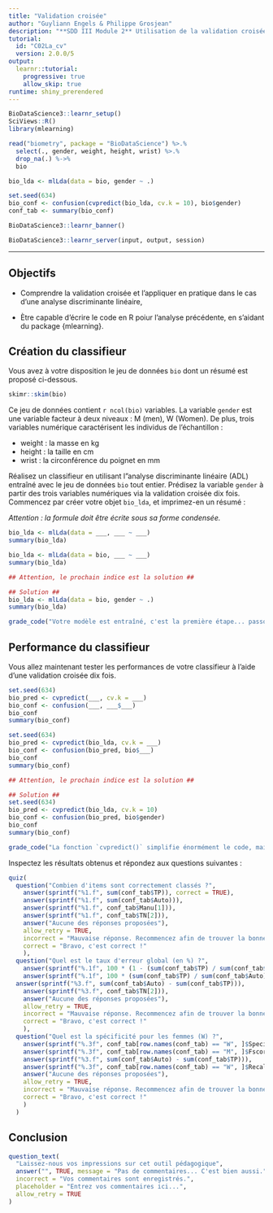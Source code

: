 ```yaml
---
title: "Validation croisée"
author: "Guyliann Engels & Philippe Grosjean"
description: "**SDD III Module 2** Utilisation de la validation croisée sur une ADL."
tutorial:
  id: "C02La_cv"
  version: 2.0.0/5
output:
  learnr::tutorial:
    progressive: true
    allow_skip: true
runtime: shiny_prerendered
---
```


```r
BioDataScience3::learnr_setup()
SciViews::R()
library(mlearning)

read("biometry", package = "BioDataScience") %>.%
  select(., gender, weight, height, wrist) %>.%
  drop_na(.) %->%
  bio

bio_lda <- mlLda(data = bio, gender ~ .)

set.seed(634)
bio_conf <- confusion(cvpredict(bio_lda, cv.k = 10), bio$gender)
conf_tab <- summary(bio_conf)
```

```r
BioDataScience3::learnr_banner()
```

```r
BioDataScience3::learnr_server(input, output, session)
```

------------------------------------------------------------------------

## Objectifs

-   Comprendre la validation croisée et l'appliquer en pratique dans le cas d'une analyse discriminante linéaire,

-   Ètre capable d'écrire le code en R poiur l'analyse précédente, en s'aidant du package {mlearning}.

## Création du classifieur

Vous avez à votre disposition le jeu de données `bio` dont un résumé est proposé ci-dessous.

```r
skimr::skim(bio)
```

Ce jeu de données contient `r ncol(bio)` variables. La variable `gender` est une variable facteur à deux niveaux : M (men), W (Women). De plus, trois variables numérique caractérisent les individus de l'échantillon :

-   weight : la masse en kg
-   height : la taille en cm
-   wrist : la circonférence du poignet en mm

Réalisez un classifieur en utilisant l"analyse discriminante linéaire (ADL) entraîné avec le jeu de données `bio` tout entier. Prédisez la variable `gender` à partir des trois variables numériques via la validation croisée dix fois. Commencez par créer votre objet `bio_lda`, et imprimez-en un résumé :

*Attention : la formule doit être écrite sous sa forme condensée.*

```r
bio_lda <- mlLda(data = ___, ___ ~ ___)
summary(bio_lda)
```

```r
bio_lda <- mlLda(data = bio, ___ ~ ___)
summary(bio_lda)

## Attention, le prochain indice est la solution ##
```

```r
## Solution ##
bio_lda <- mlLda(data = bio, gender ~ .)
summary(bio_lda)
```

```r
grade_code("Votre modèle est entraîné, c'est la première étape... passons à la suite..")
```

## Performance du classifieur

Vous allez maintenant tester les performances de votre classifieur à l'aide d'une validation croisée dix fois.

```r
set.seed(634)
bio_pred <- cvpredict(___, cv.k = ___)
bio_conf <- confusion(___, ___$___)
bio_conf
summary(bio_conf)
```

```r
set.seed(634)
bio_pred <- cvpredict(bio_lda, cv.k = ___)
bio_conf <- confusion(bio_pred, bio$___)
bio_conf
summary(bio_conf)

## Attention, le prochain indice est la solution ##
```

```r
## Solution ##
set.seed(634)
bio_pred <- cvpredict(bio_lda, cv.k = 10)
bio_conf <- confusion(bio_pred, bio$gender)
bio_conf
summary(bio_conf)
```

```r
grade_code("La fonction `cvpredict()` simplifie énormément le code, mais en interne, la validation croisée dix fois crée en réalité dix sets d'apprentissage et de test séparés. Ensuite, elle entraine `mlLda()` également dix fois et mesure la performance sur le set de test correspondant. Les dix résultats partiels sont joints dans la matrice de confusion finale (somme des effectifs partiels) pour obtenir le résultat final à l'aide de la fonction `confusion()`.")
```

Inspectez les résultats obtenus et répondez aux questions suivantes :

```r
quiz(
  question("Combien d'items sont correctement classés ?",
    answer(sprintf("%1.f", sum(conf_tab$TP)), correct = TRUE),
    answer(sprintf("%1.f", sum(conf_tab$Auto))),
    answer(sprintf("%1.f", conf_tab$Manu[1])),
    answer(sprintf("%1.f", conf_tab$TN[2])),
    answer("Aucune des réponses proposées"),
    allow_retry = TRUE,
    incorrect = "Mauvaise réponse. Recommencez afin de trouver la bonne réponse",
    correct = "Bravo, c'est correct !"
    ),
  question("Quel est le taux d'erreur global (en %) ?",
    answer(sprintf("%.1f", 100 * (1 - (sum(conf_tab$TP) / sum(conf_tab$Auto)))), correct = TRUE),
    answer(sprintf("%.1f", 100 * (sum(conf_tab$TP) / sum(conf_tab$Auto)))),
  answer(sprintf("%3.f", sum(conf_tab$Auto) - sum(conf_tab$TP))),
    answer(sprintf("%3.f", conf_tab$TN[2])),
    answer("Aucune des réponses proposées"),
    allow_retry = TRUE,
    incorrect = "Mauvaise réponse. Recommencez afin de trouver la bonne réponse",
    correct = "Bravo, c'est correct !"
    ),
  question("Quel est la spécificité pour les femmes (W) ?",
    answer(sprintf("%.3f", conf_tab[row.names(conf_tab) == "W", ]$Specificity), correct = TRUE),
    answer(sprintf("%.3f", conf_tab[row.names(conf_tab) == "M", ]$Fscore)),
    answer(sprintf("%3.f", sum(conf_tab$Auto) - sum(conf_tab$TP))),
    answer(sprintf("%.3f", conf_tab[row.names(conf_tab) == "W", ]$Recall)),
    answer("Aucune des réponses proposées"),
    allow_retry = TRUE,
    incorrect = "Mauvaise réponse. Recommencez afin de trouver la bonne réponse",
    correct = "Bravo, c'est correct !"
    )
  )
```

## Conclusion

```r
question_text(
  "Laissez-nous vos impressions sur cet outil pédagogique",
  answer("", TRUE, message = "Pas de commentaires... C'est bien aussi."),
  incorrect = "Vos commentaires sont enregistrés.",
  placeholder = "Entrez vos commentaires ici...",
  allow_retry = TRUE
)
```
